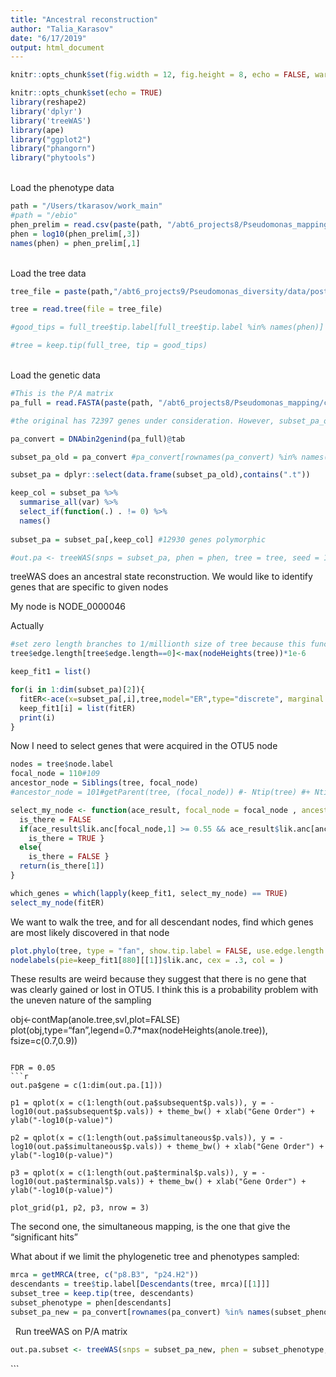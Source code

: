 ```yaml
---
title: "Ancestral reconstruction"
author: "Talia_Karasov"
date: "6/17/2019"
output: html_document
---
```


```r
knitr::opts_chunk$set(fig.width = 12, fig.height = 8, echo = FALSE, warning = FALSE, message = FALSE, cache = TRUE)
```

```r
knitr::opts_chunk$set(echo = TRUE)
library(reshape2)
library('dplyr')
library('treeWAS')
library(ape)
library("ggplot2")
library("phangorn")
library("phytools")
```

\
Load the phenotype data
```r
path = "/Users/tkarasov/work_main"
#path = "/ebio"
phen_prelim = read.csv(paste(path, "/abt6_projects8/Pseudomonas_mapping/data/mapping/emma/strain.pheno", sep=""), header = F, sep ="\t")
phen = log10(phen_prelim[,3])
names(phen) = phen_prelim[,1]
```

\
Load the tree data
```r
tree_file = paste(path,"/abt6_projects9/Pseudomonas_diversity/data/post_assembly_analysis/pan_genome/Ta1524/vis/strain_tree.nwk", sep="")

tree = read.tree(file = tree_file)

#good_tips = full_tree$tip.label[full_tree$tip.label %in% names(phen)]

#tree = keep.tip(full_tree, tip = good_tips)
```

\
Load the genetic data
```r
#This is the P/A matrix
pa_full = read.FASTA(paste(path, "/abt6_projects8/Pseudomonas_mapping/code_Pseudomonas_mapping_git/input/genePresence.fasta", sep = ""))

#the original has 72397 genes under consideration. However, subset_pa_old (only SNPs is 25860. Not clear where those 50,000 other genes are???) 

pa_convert = DNAbin2genind(pa_full)@tab

subset_pa_old = pa_convert #pa_convert[rownames(pa_convert) %in% names(phen),]

subset_pa = dplyr::select(data.frame(subset_pa_old),contains(".t"))

keep_col = subset_pa %>% 
  summarise_all(var) %>% 
  select_if(function(.) . != 0) %>% 
  names()
  
subset_pa = subset_pa[,keep_col] #12930 genes polymorphic

#out.pa <- treeWAS(snps = subset_pa, phen = phen, tree = tree, seed = 1, p.value.correct = "FDR", p.value = 0.01)

```
treeWAS does an ancestral state reconstruction. We would like to identify genes that are specific to given nodes

My node is NODE_0000046

Actually 
```r
#set zero length branches to 1/millionth size of tree because this function doesn't deal with zero length branches
tree$edge.length[tree$edge.length==0]<-max(nodeHeights(tree))*1e-6

keep_fit1 = list()

for(i in 1:dim(subset_pa)[2]){
  fitER<-ace(x=subset_pa[,i],tree,model="ER",type="discrete", marginal = TRUE)
  keep_fit1[i] = list(fitER)
  print(i)
}
```

Now I need to select genes that were acquired in the OTU5 node
```r
nodes = tree$node.label
focal_node = 110#109
ancestor_node = Siblings(tree, focal_node)
#ancestor_node = 101#getParent(tree, (focal_node)) #- Ntip(tree) #+ Ntip(tree))) 

select_my_node <- function(ace_result, focal_node = focal_node , ancestor_node = ancestor_node){
  is_there = FALSE
  if(ace_result$lik.anc[focal_node,1] >= 0.55 && ace_result$lik.anc[ancestor_node,1] <= 0.5){
    is_there = TRUE }
  else{
    is_there = FALSE }
  return(is_there[1])
}

which_genes = which(lapply(keep_fit1, select_my_node) == TRUE)
select_my_node(fitER)
```
We want to walk the tree, and for all descendant nodes, find which genes are most likely discovered in that node

```r
plot.phylo(tree, type = "fan", show.tip.label = FALSE, use.edge.length = TRUE)
nodelabels(pie=keep_fit1[880][[1]]$lik.anc, cex = .3, col = )

```

These results are weird because they suggest that there is no gene that was clearly gained or lost in OTU5. I think this is a probability problem with the uneven nature of the sampling


obj<-contMap(anole.tree,svl,plot=FALSE)
plot(obj,type="fan",legend=0.7*max(nodeHeights(anole.tree)),
    fsize=c(0.7,0.9))
```

FDR = 0.05
```r
out.pa$gene = c(1:dim(out.pa.[1]))

p1 = qplot(x = c(1:length(out.pa$subsequent$p.vals)), y = -log10(out.pa$subsequent$p.vals)) + theme_bw() + xlab("Gene Order") + ylab("-log10(p-value)")
            
p2 = qplot(x = c(1:length(out.pa$simultaneous$p.vals)), y = -log10(out.pa$simultaneous$p.vals)) + theme_bw() + xlab("Gene Order") + ylab("-log10(p-value)")

p3 = qplot(x = c(1:length(out.pa$terminal$p.vals)), y = -log10(out.pa$terminal$p.vals)) + theme_bw() + xlab("Gene Order") + ylab("-log10(p-value)")

plot_grid(p1, p2, p3, nrow = 3)
```

The second one, the simultaneous mapping, is the one that give the "significant hits"

What about if we limit the phylogenetic tree and phenotypes sampled:

```r
mrca = getMRCA(tree, c("p8.B3", "p24.H2"))
descendants = tree$tip.label[Descendants(tree, mrca)[[1]]]
subset_tree = keep.tip(tree, descendants)
subset_phenotype = phen[descendants]
subset_pa_new = pa_convert[rownames(pa_convert) %in% names(subset_phenotype),]
```

\ 
Run treeWAS on P/A matrix
```r
out.pa.subset <- treeWAS(snps = subset_pa_new, phen = subset_phenotype, tree = subset_tree, seed = 1, p.value.correct = "FDR", p.value = 0.01)
```
```
